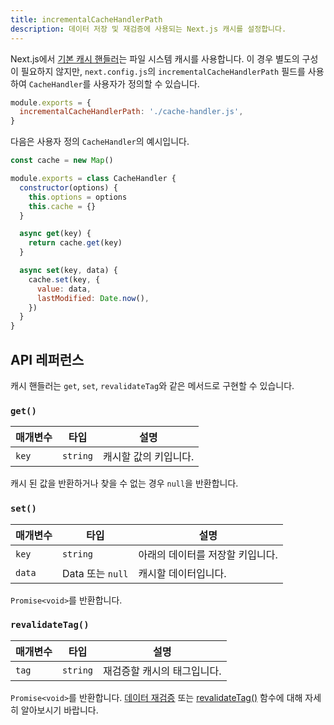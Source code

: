 ```yaml
---
title: incrementalCacheHandlerPath
description: 데이터 저장 및 재검증에 사용되는 Next.js 캐시를 설정합니다.
---
```


Next.js에서 [기본 캐시 핸들러](/docs/app/building-your-application/data-fetching/caching)는 파일 시스템 캐시를 사용합니다. 이 경우 별도의 구성이 필요하지 않지만, `next.config.js`의 `incrementalCacheHandlerPath` 필드를 사용하여 `CacheHandler`를 사용자가 정의할 수 있습니다.

```js filename="next.config.js"
module.exports = {
  incrementalCacheHandlerPath: './cache-handler.js',
}
```

다음은 사용자 정의 `CacheHandler`의 예시입니다.

```js filename="cache-handler.js"
const cache = new Map()

module.exports = class CacheHandler {
  constructor(options) {
    this.options = options
    this.cache = {}
  }

  async get(key) {
    return cache.get(key)
  }

  async set(key, data) {
    cache.set(key, {
      value: data,
      lastModified: Date.now(),
    })
  }
}
```

## API 레퍼런스

캐시 핸들러는 `get`, `set`, `revalidateTag`와 같은 메서드로 구현할 수 있습니다.

### `get()`

| 매개변수 | 타입     | 설명                  |
| -------- | -------- | --------------------- |
| `key`    | `string` | 캐시할 값의 키입니다. |

캐시 된 값을 반환하거나 찾을 수 없는 경우 `null`을 반환합니다.

### `set()`

| 매개변수 | 타입             | 설명                             |
| -------- | ---------------- | -------------------------------- |
| `key`    | `string`         | 아래의 데이터를 저장할 키입니다. |
| `data`   | Data 또는 `null` | 캐시할 데이터입니다.             |

`Promise<void>`를 반환합니다.

### `revalidateTag()`

| 매개변수 | 타입     | 설명                        |
| -------- | -------- | --------------------------- |
| `tag`    | `string` | 재검증할 캐시의 태그입니다. |

`Promise<void>`를 반환합니다. [데이터 재검증](/docs/app/building-your-application/data-fetching/revalidating) 또는 [revalidateTag()](/docs/app/api-reference/functions/revalidateTag) 함수에 대해 자세히 알아보시기 바랍니다.
